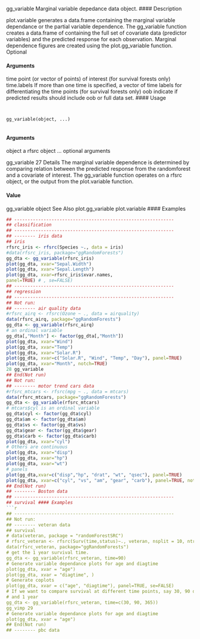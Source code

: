 
gg_variable Marginal variable depedance data object.
#### Description 

plot.variable generates a data.frame containing the marginal variable dependance or the partial
variable dependence. The gg_variable function creates a data.frame of containing the full set
of covariate data (predictor variables) and the predicted response for each observation. Marginal
dependence figures are created using the plot.gg_variable function.
Optional 
</code></pre>
#### Arguments
 time point (or vector of points) of interest (for survival forests only) time.labels
If more than one time is specified, a vector of time labels for differentiating the time points (for survival
forests only) oob indicate if predicted results should include oob or full data set.
#### Usage 
<pre><code>

gg_variable(object, ...)

</code></pre>
#### Arguments

object a rfsrc object
... optional arguments

gg_variable 27
Details
The marginal variable dependence is determined by comparing relation between the predicted response
from the randomforest and a covariate of interest.
The gg_variable function operates on a rfsrc object, or the output from the plot.variable
function.

#### Value
gg_variable object
See Also
plot.gg_variable plot.variable
#### Examples 
```r

## ------------------------------------------------------------
## classification
## ------------------------------------------------------------
## -------- iris data
## iris
rfsrc_iris <- rfsrc(Species ~., data = iris)
#data(rfsrc_iris, package="ggRandomForests")
gg_dta <- gg_variable(rfsrc_iris)
plot(gg_dta, xvar="Sepal.Width")
plot(gg_dta, xvar="Sepal.Length")
plot(gg_dta, xvar=rfsrc_iris$xvar.names,
panel=TRUE) # , se=FALSE)
## ------------------------------------------------------------
## regression
## ------------------------------------------------------------
## Not run:
## -------- air quality data
#rfsrc_airq <- rfsrc(Ozone ~ ., data = airquality)
data(rfsrc_airq, package="ggRandomForests")
gg_dta <- gg_variable(rfsrc_airq)
# an ordinal variable
gg_dta[,"Month"] <- factor(gg_dta[,"Month"])
plot(gg_dta, xvar="Wind")
plot(gg_dta, xvar="Temp")
plot(gg_dta, xvar="Solar.R")
plot(gg_dta, xvar=c("Solar.R", "Wind", "Temp", "Day"), panel=TRUE)
plot(gg_dta, xvar="Month", notch=TRUE)
28 gg_variable
## End(Not run)
## Not run:
## -------- motor trend cars data
#rfsrc_mtcars <- rfsrc(mpg ~ ., data = mtcars)
data(rfsrc_mtcars, package="ggRandomForests")
gg_dta <- gg_variable(rfsrc_mtcars)
# mtcars$cyl is an ordinal variable
gg_dta$cyl <- factor(gg_dta$cyl)
gg_dta$am <- factor(gg_dta$am)
gg_dta$vs <- factor(gg_dta$vs)
gg_dta$gear <- factor(gg_dta$gear)
gg_dta$carb <- factor(gg_dta$carb)
plot(gg_dta, xvar="cyl")
# Others are continuous
plot(gg_dta, xvar="disp")
plot(gg_dta, xvar="hp")
plot(gg_dta, xvar="wt")
# panels
plot(gg_dta,xvar=c("disp","hp", "drat", "wt", "qsec"), panel=TRUE)
plot(gg_dta, xvar=c("cyl", "vs", "am", "gear", "carb"), panel=TRUE, notch=TRUE)
## End(Not run)
## -------- Boston data
## ------------------------------------------------------------
## survival #### Examples 
```r

## ------------------------------------------------------------
## Not run:
## -------- veteran data
## survival
# data(veteran, package = "randomForestSRC")
# rfsrc_veteran <- rfsrc(Surv(time,status)~., veteran, nsplit = 10, ntree = 100)
data(rfsrc_veteran, package="ggRandomForests")
# get the 1 year survival time.
gg_dta <- gg_variable(rfsrc_veteran, time=90)
# Generate variable dependance plots for age and diagtime
plot(gg_dta, xvar = "age")
plot(gg_dta, xvar = "diagtime", )
# Generate coplots
plot(gg_dta, xvar = c("age", "diagtime"), panel=TRUE, se=FALSE)
# If we want to compare survival at different time points, say 30, 90 day
# and 1 year
gg_dta <- gg_variable(rfsrc_veteran, time=c(30, 90, 365))
gg_vimp 29
# Generate variable dependance plots for age and diagtime
plot(gg_dta, xvar = "age")
## End(Not run)
## -------- pbc data
```
